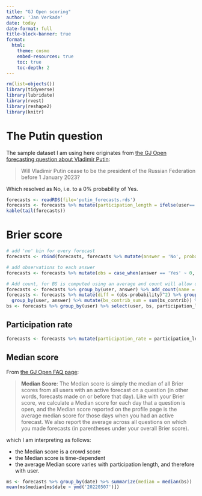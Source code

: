 ```yaml
---
title: "GJ Open scoring"
author: 'Jan Verkade'
date: today
date-format: full
title-block-banner: true
format:
  html:
    theme: cosmo
    embed-resources: true
    toc: true
    toc-depth: 2
---
```


```r
rm(list=objects())
library(tidyverse)
library(lubridate)
library(rvest)
library(reshape2)
library(knitr)
```

# The Putin question

The sample dataset I am using here originates from [the GJ Open forecasting question about Vladimir Putin](https://www.gjopen.com/questions/2287-will-vladimir-putin-cease-to-be-the-president-of-the-russian-federation-before-1-january-2023):

> Will Vladimir Putin cease to be the president of the Russian Federation before 1 January 2023?

Which resolved as No, i.e. to a 0% probability of Yes.

```r
forecasts <- readRDS(file='putin_forecasts.rds')
forecasts <- forecasts %>% mutate(participation_length = ifelse(user=='crowd',forecasts$participation_length[1],participation_length))
kable(tail(forecasts))
```

# Brier score
```r
# add 'no' bin for every forecast
forecasts <- rbind(forecasts, forecasts %>% mutate(answer = 'No', probability = 1 - probability))

# add observations to each answer
forecasts <- forecasts %>% mutate(obs = case_when(answer == 'Yes' ~ 0, answer == 'No' ~ 1))

# Add count, for BS is computed using an average and count will allow us to average over the days
forecasts <- forecasts %>% group_by(user, answer) %>% add_count(name = 'N') %>% ungroup()
forecasts <- forecasts %>% mutate(diff = (obs-probability)^2) %>% group_by(date, user) %>% mutate(bs_contrib = sum(diff)) %>% 
  group_by(user, answer) %>% mutate(bs_contrib_sum = sum(bs_contrib)) %>% mutate(bs = bs_contrib_sum/N)
bs <- forecasts %>% group_by(user) %>% select(user, bs, participation_length) %>% mutate(participation_length = as.numeric(participation_length)) %>% ungroup() %>% distinct() 
```

## Participation rate

```r
forecasts <- forecasts %>% mutate(participation_rate = participation_length/max(forecasts$participation_length))
```


## Median score

From [the GJ Open FAQ page](https://www.gjopen.com/faq):

> **Median Score**: The Median score is simply the median of all Brier scores from all users with an active forecast on a question (in other words, forecasts made on or before that day). Like with your Brier score, we calculate a Median score for each day that a question is open, and the Median score reported on the profile page is the average median score for those days when you had an active forecast. We also report the average across all questions on which you made forecasts (in parentheses under your overall Brier score). 

which I am interpreting as follows:

- the Median score is a crowd score
- the Median score is time-dependent
- the average Median score varies with participation length, and therefore with user.

```r
ms <- forecasts %>% group_by(date) %>% summarize(median = median(bs))
mean(ms$median[ms$date > ymd('20220507')])
```

